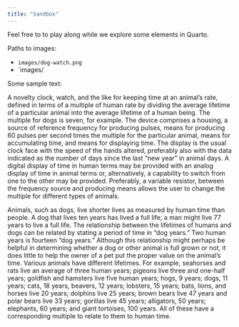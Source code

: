 ```yaml
---
title: "Sandbox"
---
```


Feel free to to play along while we explore some elements in Quarto.

Paths to images:

 - `images/dog-watch.png`
 - `images/

Some sample text:

A novelty clock, watch, and the like for keeping time at an animal's rate, defined in terms of a multiple of human rate by dividing the average lifetime of a particular animal into the average lifetime of a human being. The multiple for dogs is seven, for example. The device comprises a housing, a source of reference frequency for producing pulses, means for producing 60 pulses per second times the multiple for the particular animal, means for accumulating time, and means for displaying time. The display is the usual clock face with the speed of the hands altered, preferably also with the data indicated as the number of days since the last "new year" in animal days. A digital display of time in human terms may be provided with an analog display of time in animal terms or, alternatively, a capability to switch from one to the other may be provided. Preferably, a variable resistor, between the frequency source and producing means allows the user to change the multiple for different types of animals.

Animals, such as dogs, live shorter lives as measured by human time than people. A dog that lives ten years has lived a full life; a man might live 77 years to live a full life. The relationship between the lifetimes of humans and dogs can be related by stating a period of time in "dog years." Two human years is fourteen "dog years." Although this relationship might perhaps be helpful in determining whether a dog or other animal is full grown or not, it does little to help the owner of a pet put the proper value on the animal's time. Various animals have different lifetimes. For example, seahorses and rats live an average of three human years; pigeons live three and one-half years; goldfish and hamsters live five human years; hogs, 9 years; dogs, 11 years; cats, 18 years, beavers, 12 years; lobsters, 15 years; bats, lions, and horses live 20 years; dolphins live 25 years; brown bears live 47 years and polar bears live 33 years; gorillas live 45 years; alligators, 50 years; elephants, 60 years; and giant tortoises, 100 years. All of these have a corresponding multiple to relate to them to human time.